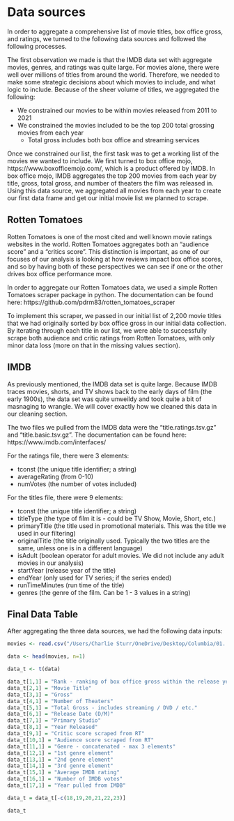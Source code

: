# Data sources

In order to aggregate a comprehensive list of movie titles, box office gross, and ratings, we turned to the following data sources and followed the following processes. 

The first observation we made is that the IMDB data set with aggregate movies, genres, and ratings was quite large. For movies alone, there were well over millions of titles from around the world. Therefore, we needed to make some strategic decisions about which movies to include, and what logic to include. Because of the sheer volume of titles, we aggregated the following: 

* We constrained our movies to be within movies released from 2011 to 2021 
* We constrained the movies included to be the top 200 total grossing movies from each year
  + Total gross includes both box office and streaming services 

Once we constrained our list, the first task was to get a working list of the movies we wanted to include. We first turned to box office mojo, https://www.boxofficemojo.com/, which is a product offered by IMDB. In box office mojo, IMDB aggregates the top 200 movies from each year by title, gross, total gross, and number of theaters the film was released in. Using this data source, we aggregated all movies from each year to create our first data frame and get our initial movie list we planned to scrape. 

## Rotten Tomatoes
Rotten Tomatoes is one of the most cited and well known movie ratings websites in the world. Rotten Tomatoes aggregates both an "audience score" and a "critics score". This distinction is important, as one of our focuses of our analysis is looking at how reviews impact box office scores, and so by having both of these perspectives we can see if one or the other drives box office performance more. 

In order to aggregate our Rotten Tomatoes data, we used a simple Rotten Tomatoes scraper package in python. The documentation can be found here: https://github.com/pdrm83/rotten_tomatoes_scraper 

To implement this scraper, we passed in our initial list of 2,200 movie titles that we had originally sorted by box office gross in our initial data collection. By iterating through each title in our list, we were able to successfully scrape both audience and critic ratings from Rotten Tomatoes, with only minor data loss (more on that in the missing values section).


## IMDB
As previously mentioned, the IMDB data set is quite large. Because IMDB traces movies, shorts, and TV shows back to the early days of film (the early 1900s), the data set was quite unweildy and took quite a bit of masnaging to wrangle. We will cover exactly how we cleaned this data in our cleaning section. 

The two files we pulled from the IMDB data were the "title.ratings.tsv.gz" and "title.basic.tsv.gz". The documentation can be found here: https://www.imdb.com/interfaces/ 

For the ratings file, there were 3 elements: 

* tconst (the unique title identifier; a string)
* averageRating (from 0-10)
* numVotes (the number of votes included)

For the titles file, there were 9 elements: 

* tconst (the unique title identifier; a string)
* titleType (the type of film it is - could be TV Show, Movie, Short, etc.)
* primaryTitle (the title used in promotional materials. This was the title we used in our filtering)
* originalTitle (the title originally used. Typically the two titles are the same, unless one is in a different language)
* isAdult (boolean operator for adult movies. We did not include any adult movies in our analysis)
* startYear (release year of the title)
* endYear (only used for TV series; if the series ended)
* runTimeMinutes (run time of the title)
* genres (the genre of the film. Can be 1 - 3 values in a string)

## Final Data Table

After aggregating the three data sources, we had the following data inputs: 


```r

movies <- read.csv("/Users/Charlie Sturr/OneDrive/Desktop/Columbia/01. Fall_2021/Data Viz/MOVIES_Final_12.11.2021_vAC.csv")

data <- head(movies, n=1)

data_t <- t(data)

data_t[1,1] = "Rank - ranking of box office gross within the release year"
data_t[2,1] = "Movie Title"
data_t[3,1] = "Gross"
data_t[4,1] = "Number of Theaters"
data_t[5,1] = "Total Gross - includes streaming / DVD / etc."
data_t[6,1] = "Release Date (D/M)"
data_t[7,1] = "Primary Studio"
data_t[8,1] = "Year Released"
data_t[9,1] = "Critic score scraped from RT"
data_t[10,1] = "Audience score scraped from RT"
data_t[11,1] = "Genre - concatenated - max 3 elements"
data_t[12,1] = "1st genre element"
data_t[13,1] = "2nd genre element"
data_t[14,1] = "3rd genre element"
data_t[15,1] = "Average IMDB rating"
data_t[16,1] = "Number of IMDB votes"
data_t[17,1] = "Year pulled from IMDB"

data_t = data_t[-c(18,19,20,21,22,23)]

data_t



```

